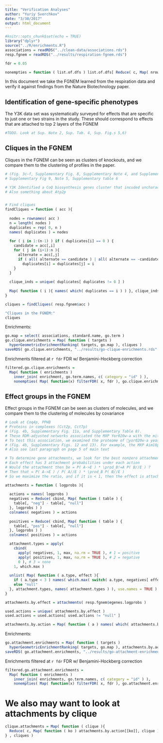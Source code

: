 ```yaml
---
title: "Verification Analyses"
author: "Yuriy Sverchkov"
date: "3/30/2017"
output: html_document
---
```


```r
#knitr::opts_chunk$set(echo = TRUE)
library("dplyr")
source("../R/enrichments.R")
associations = readRDS("../clean-data/associations.rds")
resp.fgnem = readRDS("../results/respiration-fgnem.rds")

fdr = 0.05

nonempties = function ( list.of.dfs ) list.of.dfs[ Reduce( c, Map( nrow, list.of.dfs ) ) > 0 ]
```

In this document we take the FGNEM learned from the respiration data and verify it against findings from the Nature Biotechnology paper.

## Identification of gene-specific phenotypes

The Y3K data set was systematically surveyed for effects that are specific to just one or two strains in the study.
These should correspond to effects that are attached to top 2 layers of the FGNEM

```r
#TODO. Look at Sup. Note 2, Sup. Tab. 4, Sup. Fig.s 5,6)
```

## Cliques in the FGNEM

Cliques in the FGNEM can be seen as clusters of knockouts, and we compare them to the clustering of profiles in the paper.

```r
# (Fig. 3c–f, Supplementary Fig. 8, Supplementary Note 4, and Supplementary Table 5).
# Supplementary Fig 9, Note 5, Supplementary table 6

# Y3K Identified a CoQ biosynthesis genes cluster that incuded uncharacterized yjr120w
# Also something about Atp2p


# Find cliques
findCliques = function ( acc ){
  
  nodes = rownames( acc )
  n = length( nodes )
  duplicates = rep( 0, n )
  names( duplicates ) = nodes
  
  for ( i in 1:(n-1) ) if ( duplicates[i] == 0 ) {
    candidate = acc[,i]
    for ( j in (i+1):n ){
      alternate = acc[,j]
      if ( all( alternate == candidate ) | all( alternate == -candidate ) )
        duplicates[i] = duplicates[j] = i
    }
  }
  
  clique_inds = unique( duplicates[ duplicates != 0 ] )
  
  Map( function ( i ){ names( which( duplicates == i ) ) }, clique_inds )
}

cliques = findCliques( resp.fgnem$acc )

"Cliques in the FGNEM:"
cliques
```

Enrichments:
```r
go.map = select( associations, standard.name, go.term )
go.clique.enrichments = Map( function ( targets )
  hyperGeometricEnrichmentRanking( targets, go.map ), cliques )
saveRDS( go.clique.enrichments, "../results/go-clique-enrichments.rds" )
```

Enrichments filtered at `r fdr` FDR w/ Benjamini-Hockberg correction
```r
filtered.go.clique.enrichments =
  Map( function ( enrichments )
    inner_join( enrichment, go.term.names, c( category = "id" ) ),
    nonempties( Map( function(x) filterFDR( x, fdr ), go.clique.enrichments ) ) )
```

## Effect groups in the FGNEM

Effect groups in the FGNEM can be seen as clusters of molecules, and we compare them to the clustering of molecules by covariance

```r
# Look at Coq4p, PPHB
# Proteins in complexes (Cct2p, Cct7p)
# (Fig. 4b, Supplementary Fig. 11a, and Supplementary Table 8).
# These RDR-adjusted networks associated the MXP Yor020w-a with the mitochondrial ribosome (Supplementary Fig. 11g).
# To test this association, we examined the proteome of 􀀤yor020w-a yeast, which showed a significant (P < 0.05) decrease in the mitochondrial ribosome protein Rsm19p (Supplementary Fig. 11i), suggesting that Yor020w-a is linked to mitochondrial translation.
# (Fig. 4b, Supplementary Figs. 12 and 13). For example, the MXP Aim18p was linked to a network of CoQ biosynthesis proteins, and Aro9p and Aro10p were linked to numerous mitochondrial proteins that support oxidative phosphorylation (Fig. 4c–e).
# Also see last paragraph on page 5 of main text

# To determine gene attachments, we look for the best nonzero attachment for every individual effect.
# Each effect has 3 attachment probabilities under each action
# Would the attachment then be = P( A->E ) * \prod_B!=A P( B//E ) ?
# Then that = P( A->E ) / P( A//E ) * \prod_B P( B//E )
# So we maximize the ratio, and if it is < 1, then the effect is attached nowhere.

attachments = function ( logprobs ){
  
  actions = names( logprobs )
  negatives = Reduce( cbind, Map( function ( table ) {
    table[, "neg"] - table[, "null"] 
  }, logprobs ) )
  colnames( negatives ) = actions
  
  positives = Reduce( cbind, Map( function ( table ) {
    table[, "pos"] - table[, "null"] 
  }, logprobs ) )
  colnames( positives ) = actions

  attachment.types = apply(
    cbind(
      apply( negatives, 1, max, na.rm = TRUE ), # 1 = positive
      apply( positives, 1, max, na.rm = TRUE ), # 2 = negative
      0 ), # 3 = none
    1, which.max )
  
  unlist( Map( function ( a.type, effect ){
    if ( a.type < 3 ) names( which.max( switch( a.type, negatives[ effect, ], positives[ effect, ] ) ) )
    else "null"
  }, attachment.types, names( attachment.types ) ), use.names = TRUE )
}

attachments.by.effect = attachments( resp.fgnem$egenes.logprobs )

used.actions = unique( attachments.by.effect )
used.actions = used.actions[ used.actions != "null" ]

attachments.by.action = Map( function ( a ) names( which( attachments.by.effect == a ) ), used.actions )

```

Enrichments:
```r
go.attachment.enrichments = Map( function ( targets )
  hyperGeometricEnrichmentRanking( targets, go.map ), attachments.by.action )
saveRDS( go.attachment.enrichments, "../results/go-attachment-enrichments.rds" )
```

Enrichments filtered at `r fdr` FDR w/ Benjamini-Hockberg correction
```r
filtered.go.attachment.enrichments =
  Map( function ( enrichments )
    inner_join( enrichments, go.term.names, c( category = "id" ) ),
    nonempties( Map( function(x) filterFDR( x, fdr ), go.attachment.enrichments ) ) )
```

# We also may want to look at attachments by clique
```r
clique.attachments = Map( function ( clique ){
  Reduce( c, Map( function ( ko ) attachments.by.action[[ko]], clique ) )
} , cliques )
```
